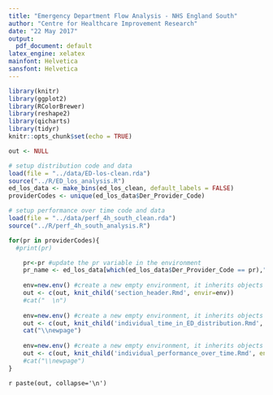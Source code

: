 ```yaml
---
title: "Emergency Department Flow Analysis - NHS England South"
author: "Centre for Healthcare Improvement Research"
date: "22 May 2017"
output:
  pdf_document: default
latex_engine: xelatex
mainfont: Helvetica
sansfont: Helvetica
---
```


```r
library(knitr)
library(ggplot2)
library(RColorBrewer)
library(reshape2)
library(qicharts)
library(tidyr)
knitr::opts_chunk$set(echo = TRUE)
```

\newpage

```r
out <- NULL

# setup distribution code and data
load(file = "../data/ED-los-clean.rda")
source("../R/ED_los_analysis.R")
ed_los_data <- make_bins(ed_los_clean, default_labels = FALSE)
providerCodes <- unique(ed_los_data$Der_Provider_Code)

# setup performance over time code and data
load(file = "../data/perf_4h_south_clean.rda")
source("../R/perf_4h_south_analysis.R")

for(pr in providerCodes){
  #print(pr)

    pr<-pr #update the pr variable in the environment
    pr_name <- ed_los_data[which(ed_los_data$Der_Provider_Code == pr),"Provider_Name"][[1]]
    
    env=new.env() #create a new empty environment, it inherits objects from the current environment.
    out <- c(out, knit_child('section_header.Rmd', envir=env))
    #cat("  \n")
    
    env=new.env() #create a new empty environment, it inherits objects from the current environment.
    out <- c(out, knit_child('individual_time_in_ED_distribution.Rmd', envir=env))
    cat("\\newpage")
    
    env=new.env() #create a new empty environment, it inherits objects from the current environment.
    out <- c(out, knit_child('individual_performance_over_time.Rmd', envir=env))
    #cat("\\newpage")
}
```
`r paste(out, collapse='\n')`
